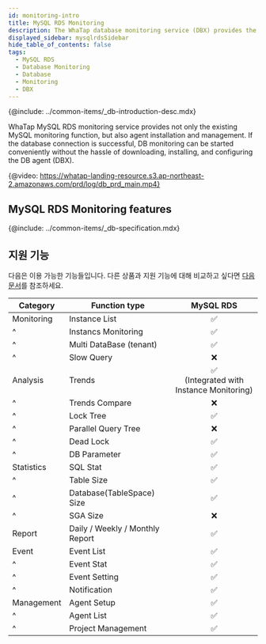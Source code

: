 ```yaml
---
id: monitoring-intro
title: MySQL RDS Monitoring
description: The WhaTap database monitoring service (DBX) provides the performance monitoring service by collecting data based on queries.
displayed_sidebar: mysqlrdsSidebar
hide_table_of_contents: false
tags:
  - MySQL RDS
  - Database Monitoring
  - Database
  - Monitoring
  - DBX
---
```



{@include: ../common-items/_db-introduction-desc.mdx} 

WhaTap MySQL RDS monitoring service provides not only the existing MySQL monitoring function, but also agent installation and management. If the database connection is successful, DB monitoring can be started conveniently without the hassle of downloading, installing, and configuring the DB agent (DBX).

{@video: https://whatap-landing-resource.s3.ap-northeast-2.amazonaws.com/prd/log/db_prd_main.mp4}

## MySQL RDS Monitoring features

<Xclude product='mysql-rds'>
  <CommonCont />
</Xclude>

<InDoc product='mysql-rds'>
  <RdsCont/>
</InDoc>

{@include: ../common-items/_db-specification.mdx}

## 지원 기능

다음은 이용 가능한 기능들입니다. 다른 상품과 지원 기능에 대해 비교하고 싶다면 [다음 문서](../support-env#compare-db)를 참조하세요.

| Category   | Function type                   |                                 MySQL RDS                                 |
| ---------- | ------------------------------- | :-----------------------------------------------------------------------: |
| Monitoring | Instance List                   |                      <span class='emoji-ok'>✅</span>                      |
| ^          | Instancs Monitoring             |                      <span class='emoji-ok'>✅</span>                      |
| ^          | Multi DataBase (tenant)         |                      <span class='emoji-ok'>✅</span>                      |
| ^          | Slow Query                      |                      <span class='emoji-no'>❌</span>                      |
| Analysis   | Trends                          | <span class='emoji-ok'>✅</span><br/>(Integrated with Instance Monitoring) |
| ^          | Trends Compare                  |                      <span class='emoji-no'>❌</span>                      |
| ^          | Lock Tree                       |                      <span class='emoji-ok'>✅</span>                      |
| ^          | Parallel Query Tree             |                      <span class='emoji-no'>❌</span>                      |
| ^          | Dead Lock                       |                      <span class='emoji-ok'>✅</span>                      |
| ^          | DB Parameter                    |                      <span class='emoji-ok'>✅</span>                      |
| Statistics | SQL Stat                        |                      <span class='emoji-ok'>✅</span>                      |
| ^          | Table Size                      |                      <span class='emoji-ok'>✅</span>                      |
| ^          | Database(TableSpace) Size       |                      <span class='emoji-ok'>✅</span>                      |
| ^          | SGA Size                        |                      <span class='emoji-no'>❌</span>                      |
| Report     | Daily / Weekly / Monthly Report |                      <span class='emoji-ok'>✅</span>                      |
| Event      | Event List                      |                      <span class='emoji-ok'>✅</span>                      |
| ^          | Event Stat                      |                      <span class='emoji-ok'>✅</span>                      |
| ^          | Event Setting                   |                      <span class='emoji-ok'>✅</span>                      |
| ^          | Notification                    |                      <span class='emoji-ok'>✅</span>                      |
| Management | Agent Setup                     |                      <span class='emoji-ok'>✅</span>                      |
| ^          | Agent List                      |                      <span class='emoji-ok'>✅</span>                      |
| ^          | Project Management              |                      <span class='emoji-ok'>✅</span>                      |
